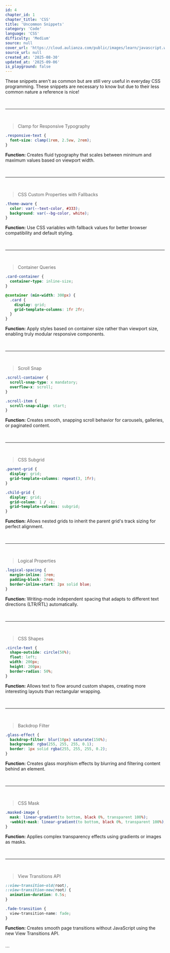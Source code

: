 ```yaml
---
id: 4
chapter_id: 1
chapter_title: 'CSS'
title: 'Uncommon Snippets'
category: 'Code'
language: 'CSS'
difficulty: 'Medium'
source: null
cover_url: 'https://cloud.aulianza.com/public/images/learn/javascript.webp'
source_url: null
created_at: '2025-08-30'
updated_at: '2025-09-06'
is_playground: false
---
```


These snippets aren't as common but are still very useful in everyday CSS programming. These snippets are necessary to know but due to their less common nature a reference is nice!

<br/>

---

<br/>

> Clamp for Responsive Typography
```css
.responsive-text {
  font-size: clamp(1rem, 2.5vw, 2rem);
}
```
**Function:** Creates fluid typography that scales between minimum and maximum values based on viewport width.

<br/>

---

<br/>

> CSS Custom Properties with Fallbacks
```css
.theme-aware {
  color: var(--text-color, #333);
  background: var(--bg-color, white);
}
```
**Function:** Use CSS variables with fallback values for better browser compatibility and default styling.

<br/>

---

<br/>

> Container Queries
```css
.card-container {
  container-type: inline-size;
}

@container (min-width: 300px) {
  .card {
    display: grid;
    grid-template-columns: 1fr 2fr;
  }
}
```
**Function:** Apply styles based on container size rather than viewport size, enabling truly modular responsive components.

<br/>

---

<br/>

> Scroll Snap
```css
.scroll-container {
  scroll-snap-type: x mandatory;
  overflow-x: scroll;
}

.scroll-item {
  scroll-snap-align: start;
}
```
**Function:** Creates smooth, snapping scroll behavior for carousels, galleries, or paginated content.

<br/>

---

<br/>

> CSS Subgrid
```css
.parent-grid {
  display: grid;
  grid-template-columns: repeat(3, 1fr);
}

.child-grid {
  display: grid;
  grid-column: 1 / -1;
  grid-template-columns: subgrid;
}
```
**Function:** Allows nested grids to inherit the parent grid's track sizing for perfect alignment.

<br/>

---

<br/>

> Logical Properties
```css
.logical-spacing {
  margin-inline: 1rem;
  padding-block: 2rem;
  border-inline-start: 2px solid blue;
}
```
**Function:** Writing-mode independent spacing that adapts to different text directions (LTR/RTL) automatically.

<br/>

---

<br/>

> CSS Shapes
```css
.circle-text {
  shape-outside: circle(50%);
  float: left;
  width: 200px;
  height: 200px;
  border-radius: 50%;
}
```
**Function:** Allows text to flow around custom shapes, creating more interesting layouts than rectangular wrapping.

<br/>

---

<br/>

> Backdrop Filter
```css
.glass-effect {
  backdrop-filter: blur(10px) saturate(150%);
  background: rgba(255, 255, 255, 0.1);
  border: 1px solid rgba(255, 255, 255, 0.2);
}
```
**Function:** Creates glass morphism effects by blurring and filtering content behind an element.

<br/>

---

<br/>

> CSS Mask
```css
.masked-image {
  mask: linear-gradient(to bottom, black 0%, transparent 100%);
  -webkit-mask: linear-gradient(to bottom, black 0%, transparent 100%);
}
```
**Function:** Applies complex transparency effects using gradients or images as masks.

<br/>

---

<br/>

> View Transitions API
```css
::view-transition-old(root),
::view-transition-new(root) {
  animation-duration: 0.5s;
}

.fade-transition {
  view-transition-name: fade;
}
```
**Function:** Creates smooth page transitions without JavaScript using the new View Transitions API.

<br/>
```